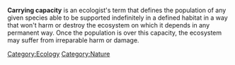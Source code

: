 '''Carrying capacity''' is an ecologist's term that defines the population of any given species able to be supported indefinitely in a defined habitat in a way that won't harm or destroy the ecosystem on which it depends in any permanent way. Once the population is over this capacity, the ecosystem may suffer from irreparable harm or damage.

{{stub}}


[[Category:Ecology]]
[[Category:Nature]]